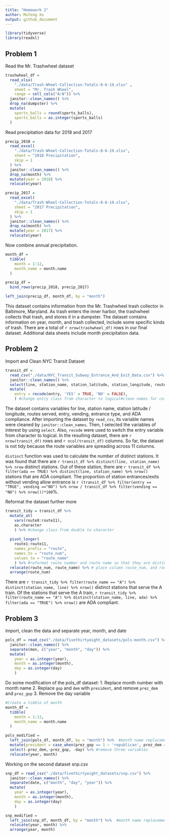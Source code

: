 ```yaml
---
title: "Homework 2"
author: Mufeng Xu
output: github_document
---
```


```r
library(tidyverse)
library(readxl)
```

## Problem 1

Read the Mr. Trashwheel dataset

```r
trashwheel_df = 
  read_xlsx(
    "./data/Trash-Wheel-Collection-Totals-8-6-19.xlsx" ,
    sheet = "Mr. Trash Wheel",
    range = cell_cols("A:N")) %>% 
  janitor::clean_names() %>% 
  drop_na(dumpster) %>% 
  mutate(
    sports_balls = round(sports_balls),
    sports_balls = as.integer(sports_balls)
  )
```

Read precipitation data for 2018 and 2017

```r
precip_2018 = 
  read_excel(
    "./data/Trash-Wheel-Collection-Totals-8-6-19.xlsx",
    sheet = "2018 Precipitation",
    skip = 1
  ) %>% 
  janitor::clean_names() %>% 
  drop_na(month) %>% 
  mutate(year = 2018) %>% 
  relocate(year)

precip_2017 = 
  read_excel(
    "./data/Trash-Wheel-Collection-Totals-8-6-19.xlsx",
    sheet = "2017 Precipitation",
    skip = 1
  ) %>% 
  janitor::clean_names() %>% 
  drop_na(month) %>% 
  mutate(year = 2017) %>% 
  relocate(year)
```

Now combine annual precipitation.

```r
month_df =
  tibble(
    month = 1:12,
    month_name = month.name
  )

precip_df = 
  bind_rows(precip_2018, precip_2017) 

left_join(precip_df, month_df, by = "month")
```

This dataset contains information from the Mr. Trashwheel trash collector in Baltimore, Maryland. As trash enters the inner harbor, the trashwheel collects that trash, and stores it in a dumpster. The 
dataset contains information on year, month, and trash collected, include some specific kinds of trash. There are a total of `r nrow(trashwheel_df)` rows in our final dataset. Additional data sheets include month precipitation data.


## Problem 2

Import and Clean NYC Transit Dataset

```r
transit_df = 
  read_csv("./data/NYC_Transit_Subway_Entrance_And_Exit_Data.csv") %>% 
  janitor::clean_names() %>% 
  select(line, station_name, station_latitude, station_longitude, route1:route11, entry, vending, entrance_type, ada) %>% #select the variables of interest
  mutate(
    entry = recode(entry, 'YES' = TRUE, 'NO' = FALSE),
    ) #change entry class from character to logical#clean names for column titles
```


The dataset contains variables for line, station name, station latitude / longitude, routes served, entry, vending, entrance type, and ADA compliance. After importing the dataset by `read_csv`, its variable names were cleaned by `janitor::clean_names`. Then, I selected the variables of interest by using `select`. Also, `recode` were used to switch the entry variable from character to logical. In the resulting dataset, there are `r nrow(transit_df)` rows and `r ncol(transit_df)` columns. So far, the dataset is not tidy because the route variables are spreading across 11 columns. 

`distinct` function was used to calculate the number of distinct stations. It was found that there are `r transit_df %>% distinct(line, station_name) %>% nrow` distinct stations. Out of these station, there are `r transit_df %>% filter(ada == TRUE) %>% distinct(line, station_name) %>% nrow()` stations that are ADA compliant. The proportion of station entrances/exits without vending allow entrance is `r (transit_df %>% filter(entry == "TRUE", vending =="NO") %>% nrow / transit_df %>% filter(vending == "NO") %>% nrow())*100`%.


Reformat the dataset further more
```r
transit_tidy = transit_df %>% 
  mutate_at(
    vars(route8:route11),
    as.character
    ) %>% #change class from double to character
  
  pivot_longer(
    route1:route11,
    names_prefix = "route",
    names_to = "route_num",
    values_to = "route_name"
    ) %>% #reformat route number and route name so that they are distinct variables
  relocate(route_num, route_name) %>% # place column route_num, and route_name to the front
  arrange(route_num)
```


There are `r transit_tidy %>% filter(route_name == "A") %>% distinct(station_name, line) %>% nrow()` distinct stations that serve the A train. Of the stations that serve the A train, `r transit_tidy %>% filter(route_name == "A") %>% distinct(station_name, line, ada) %>% filter(ada == "TRUE") %>% nrow()` are ADA compliant.

## Problem 3

Import, clean the data and separate year, month, and date
```r
pols_df = read_csv("./data/fivethirtyeight_datasets/pols-month.csv") %>% 
  janitor::clean_names() %>% 
  separate(mon, c("year", "month", "day")) %>%
  mutate(
    year = as.integer(year),
    month = as.integer(month),
    day = as.integer(day)
    )

```

Do some modification of the pols_df dataset:
1. Replace month number with month name
2. Replace `gop` and `dem` with `president`, and remove `prez_dem` and `prez_gop`
3. Remove the day variable
```r
#Create a tibble of month
month_df =
  tibble(
    month = 1:12,
    month_name = month.name
  )

pols_modified = 
  left_join(pols_df, month_df, by = "month") %>%  #month name replacement
  mutate(president = case_when(prez_gop == 1 ~ 'republican', prez_dem == 1 ~ 'democrat')) %>% #replace gop and dem with president
  select(-prez_dem,-prez_gop, -day) %>% #remove three variables
  relocate(year, month)
```

Working on the second dataset snp.csv

```r
snp_df = read_csv("./data/fivethirtyeight_datasets/snp.csv") %>% 
  janitor::clean_names() %>% 
  separate(date, c("month", "day", "year")) %>%
  mutate(
    year = as.integer(year),
    month = as.integer(month),
    day = as.integer(day)
    )

snp_modified = 
  left_join(snp_df, month_df, by = "month") %>%  #month name replacement
  relocate(year, month) %>% 
  arrange(year, month)
```








